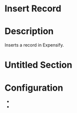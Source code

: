 ﻿# Insert Record

# Description

Inserts a record in Expensify.

# Untitled Section

# Configuration

* 
*
